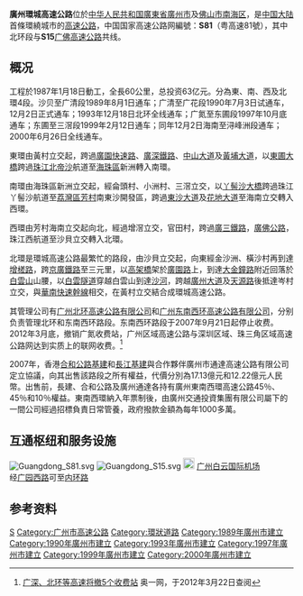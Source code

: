 {{Distinguish|广州绕城高速公路}}
{{中国高速公路信息框
| 编号 = S81 
| 省名 = Guangdong
| 名称 = 广州市环城高速公路
| 自定头部 = [[File:Guangdong_Expwy_S81_sign_with_name.svg|120px]][[File:Guangdong_Expwy_S15_sign_with_name.svg|120px]]
| 地圖 = 
| 路線簡稱 = 广州环城
| 最近通車日期 = 2000年6月26日
| 规划总里程 = 60
|loop=[[中华人民共和国|中华人民共和国]][[廣東省|廣東省]][[廣州市|廣州市]]及[[佛山市|佛山市]][[南海区|南海区]]
| 出口處數 = 21
| 服務區數 = 2
}}
'''廣州環城高速公路'''位於[[中华人民共和国|中华人民共和国]][[廣東省|廣東省]][[廣州市|廣州市]]及[[佛山市|佛山市]][[南海区|南海区]]，是[[中国大陆|中国大陆]]首條環繞城市的[[高速公路|高速公路]]，中国国家高速公路网編號：'''S81'''（粤高速81號），其中北环段与'''S15'''[[广佛高速公路|广佛高速公路]]共线。

==概况==
工程於1987年1月18日動工，全長60公里，总投资63亿元。分為東、南、西及北環4段。沙贝至广清段1989年8月1日通车；广清至广花段1990年7月3日试通车，12月2日正式通车；1993年12月18日北环全线通车；广氮至东圃段1997年10月底通车；东圃至三滘段1999年2月12日通车；同年12月2日海南至浔峰洲段通车；2000年6月26日全线通车。

東環由黃村立交起，跨過[[廣園快速路|廣園快速路]]、[[廣深鐵路|廣深鐵路]]、[[中山大道_(广州)|中山大道]]及[[黃埔大道|黃埔大道]]，以[[東圃大橋|東圃大橋]]跨過[[珠江|珠江]][[北帝沙|北帝沙]]航道至[[海珠區|海珠區]]新洲轉入南環。

南環由海珠區新洲立交起，經侖頭村、小洲村、三滘立交，以[[丫髻沙大橋|丫髻沙大橋]]跨過珠江丫髻沙航道至[[荔灣區|荔灣區]][[芳村|芳村]]南東沙開發區，跨過[[東沙大道|東沙大道]]及[[花地大道|花地大道]]至海南立交轉入西環。

西環由芳村海南立交起向北，經過增滘立交，官田村，跨過[[廣三鐵路|廣三鐵路]]，[[324国道|廣佛公路]]，珠江西航道至沙貝立交轉入北環。

北環是環城高速公路最繁忙的路段，由沙貝立交起，向東經金沙洲、橫沙村再到達[[增槎路|增槎路]]，跨[[京廣鐵路|京廣鐵路]]至三元里，以[[高架橋|高架橋]]架於[[廣園路|廣園路]]上，到達[[大金鐘路|大金鐘路]]附近回落於[[白云山_(广州)|白雲山]]山腰，以[[白雲隧道|白雲隧道]]穿越白雲山到達[[沙河涌|沙河]]，跨越[[廣州大道|廣州大道]]及[[天源路|天源路]]後抵達岑村立交，與[[華南快速幹線|華南快速幹線]]相交，在黃村立交結合成環城高速公路。

其管理公司有[[广州北环高速公路有限公司|广州北环高速公路有限公司]]和[[广州东南西环高速公路有限公司|广州东南西环高速公路有限公司]]，分别负责管理北环和东南西环路段。东南西环路段于2007年9月21日起停止收费。2012年3月底，撤销广氮收费站，广州区域高速公路与深圳区域、珠三角区域高速公路网达到实质上的联网收费。<ref>[http://sznews.oeeee.com/a/20120322/1048778.html?bsh_bid=85631527 广深、北环等高速将撤5个收费站] {{webarchive|url=https://web.archive.org/web/20140407071439/http://sznews.oeeee.com/a/20120322/1048778.html?bsh_bid=85631527 |date=2014-04-07 }} 奥一网，于2012年3月22日查阅</ref>

2007年，香港[[合和公路基建|合和公路基建]]和[[長江基建|長江基建]]與合作夥伴廣州市通達高速公路有限公司定立協議，向其出售該路段之所有權益，代價分別為17.13億元和12​​.22億元人民幣。出售前，長建、合和公路及廣州通達各持有廣州東南西環高速公路45％、45％和10％權益。東南西環納入年票制後，由廣州交通投資集團有限公司屬下的一間公司經過招標負責日常管養，政府撥款金額為每年1000多萬。

==互通枢纽和服务设施==
[[File:Guangdong_S81.svg|thumb]]
[[File:Guangdong_S15.svg|thumb]]
{{Start expwy exit box|place=1}}
{{Expwy exit group|{{China Expwy Name|S81|共线段(收费路段)|P=Guangdong|L1=S15|P1=Guangdong}}|place=1}}
{{Expwy exit item|place=[[广州市|广州市]]<br />[[白云区_(广州市)|白云区]]|place rows=4|index=60|state=c|type=M|name=沙贝|highway connection={{China Expwy Name|S15|[[广佛高速公路|广佛高速公路]]|P=Guangdong}}|comment={{China Expwy Name|S15|共线段终点|P=Guangdong}}}}
{{Expwy exit item|state=c|type=H|name=广清|index=3|highway connection={{China Expwy Name|G0421|[[广清高速公路|广清高速公路]]}}|road connection={{中国国道名|107|[[增槎路|增槎路]]}}<br>[[广州内环路|内环路]]}}
{{Expwy exit item|state=c|type=H|name=广花|index=6|highway connection={{China Expwy Name|S41|[[广州机场高速公路|机场高速公路]]|P=Guangdong}}|road connection=三元里大道<br/>[[广园路|广园西路]]|comment=[[File:Aiga_railtransportation_inv.svg|20px]] [[广州站|广州站]]<br/>[[File:Aiga_bus_inv.svg|20px]] [[广东省汽车客运站|广东省汽车客运站]]}}[[File:Aiga_departingflights_inv.svg|20px]] [[广州白云国际机场|广州白云国际机场]]<br>经[[广园路|广园西路]]可至[[广州内环路|内环路]]
{{Expwy exit item|state=c|type=E|name=广园|index=9|road connection=[[广园路|广园中路]]|comment=东行<br/>[[File:Aiga_bus_inv.svg|20px]] [[广园客运站|广园客运站]]<br/>[[白云山_(广州)|白云山]]}}
{{Expwy exit item|place=[[广州市|广州市]]<br />[[天河区|天河区]]|place rows=6|state=c|type=H|name=广汕|alias=广从|index=14|road connection={{中国国道名|324|燕岭路}}<br/>{{中国省道名|115|P=广东|沙太南路}}|comment=沙河(环岛)立交}}
{{Expwy exit item|state=c|type=H|name=岑村|index=18|highway connection={{China Expwy Name|S4|[[华南快速路|华南快速路]]|P=Guangdong}}|road connection={{中国国道名|324|天源路}}|comment=[[File:Aiga_bus_inv.svg|20px]] [[天河客运站|天河客运站]]}}
{{Expwy exit item|state=c|type=H|name=科韵路|index=20|road connection=[[广州城市快捷路|科韵路]]}}
{{Expwy exit item|state=c|type=S|name=广氮}}
{{Expwy exit item|state=c|type=H|name=广氮|alias=黄村|index=22|highway connection={{China Expwy Name|S15|[[广深高速公路|广佛高速<br>{{0}}{{0}}{{0}}(广深高速公路)]]|P=Guangdong}}|comment=北环终点，东环起点<br>{{China Expwy Name|S15|共线段起点|P=Guangdong}}}}
{{Expwy exit item|state=c|type=S|name=黄村加油站}}
{{Expwy exit group|{{China Expwy Name|S81|免费路段|P=Guangdong}}|place=1}}
{{Expwy exit item|place=[[广州市|广州市]]<br />[[天河区|天河区]]|place rows=3|type=T|name=黄村主线收费站|comment=此站往北方向收费}}
{{Expwy exit item|type=H|name=大观路|highway connection=[[广园快速路|广园快速路]]|road connection=车陂路<br>大观路}}
{{Expwy exit item|type=E|name=东圃|road connection={{中国国道名|107|[[中山大道_(广州)|中山大道东]]}}<br>[[黄埔大道|黄埔大道东]]|comment=[[File:Aiga_bus_inv.svg|20px]] [[东圃客运站|东圃客运站]]}}
{{Expwy exit item|place=[[广州市|广州市]]<br />[[海珠区|海珠区]]|place rows=5|type=E|name=新洲|highway connection={{China Expwy Name|S8111|[[新化快速路|新化快速路]]|P=Guangdong}}|road connection=新港东路|comment=[[广交会展馆|广交会展馆]]<br/>东环终点，南环起点<br/>需经新港东路前往新化快速路}}
{{Expwy exit item|type=H|name=仑头|highway connection={{China Expwy Name|S73|[[南沙港快速路|南沙港快速路]]|P=Guangdong}}|road connection=科韵路}}
{{Expwy exit item|type=H|name=土华|highway connection={{China Expwy Name|S4|[[华南快速路|华南快速路]]|P=Guangdong}}|road connection=华泰路<br>小洲路}}
{{Expwy exit item|type=H|name=南洲|highway connection=[[新光快速路|新光快速路]]}}
{{Expwy exit item|type=E|name=三滘|road connection={{中国国道名|105|[[洛溪大桥|洛溪大桥]]}}<br>[[广州大道|广州大道南]]<br>[[南洲路|南洲路]]|comment=[[File:Aiga_bus_inv.svg|20px]][[海珠客运站|海珠客运站]]}}
{{Expwy exit item|place=[[广州市|广州市]]<br />[[荔湾区|荔湾区]]|place rows=3|type=H|name=东沙|highway connection={{China Expwy Name|S39|[[东新高速公路|东新高速公路]]|P=Guangdong}}|road connection=东沙大道|comment=[[File:Aiga_railtransportation_inv.svg|20px]][[广州南站|广州南站]]}}
{{Expwy exit item|type=H|name=海南|alias=南丫|highway connection={{China Expwy Name|S43|[[广珠西线高速公路|广珠西线高速公路]]|P=Guangdong}}|road connection={{中国省道名|112|P=广东|花地大道南}}|comment=南环终点，西环起点}}
{{Expwy exit item|type=E|name=增漖|index=52|road connection={{中国省道名|113|P=广东|龙溪大道}}<br/>[[海八路|海八路]]|comment=[[File:Aiga_bus_inv.svg|20px]][[芳村客运站|芳村客运站]]}}
{{Expwy exit item|place=[[佛山市|佛山市]]<br />[[南海区|南海区]]|type=E|index=56|name=黄歧|road connection={{中国省道名|121|P=广东|[[广佛公路|广佛公路]]}}<br/>{{China Expwy Name|S82|[[佛山市一环高速公路|佛山一环]]|P=Guangdong}}<br/>[[广佛新干线|广佛新干线]]<br/>[[穗盐路|穗盐路]]|comment=[[File:Aiga_bus_inv.svg|20px]][[滘口客运站|滘口客运站]]}}
{{Expwy exit item|place=[[广州市|广州市]]<br />[[白云区_(广州市)|白云区]]|place rows=2|type=E|index=59|name=浔峰洲|road connection=建设大道}}
{{Expwy exit item|type=T|name=浔峰洲主线收费站|comment=西环终点，北环起点<br/>此站往北方向收费}}
{{End expwy exit box|place=1}}

== 参考资料 ==
{{reflist}}

{{广州主要道路}}
{{广东省高速公路}}
[[Category:广东省高速公路|S]]
[[Category:广州市高速公路|Category:广州市高速公路]]
[[Category:環狀道路|Category:環狀道路]]
[[Category:1989年廣州市建立|Category:1989年廣州市建立]]
[[Category:1990年廣州市建立|Category:1990年廣州市建立]]
[[Category:1993年廣州市建立|Category:1993年廣州市建立]]
[[Category:1997年廣州市建立|Category:1997年廣州市建立]]
[[Category:1999年廣州市建立|Category:1999年廣州市建立]]
[[Category:2000年廣州市建立|Category:2000年廣州市建立]]